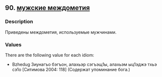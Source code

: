 ## 90. <a href =  'https://agricolamz.github.io/The_Circassian_Isoglosses_Database/90.html'>мужские междометия</a>
### Description

Приведены междометия, используемые мужчинами.

### Values
There are the following value for each idiom:

* Bzhedug  Зиунагъо бэгъон, алахьэр сэгъэщ1ы, алахьэм ыц1эджэ тхьэ сэ1о [Ситимова 2004: 118] (Содержат упоминание бога.)

